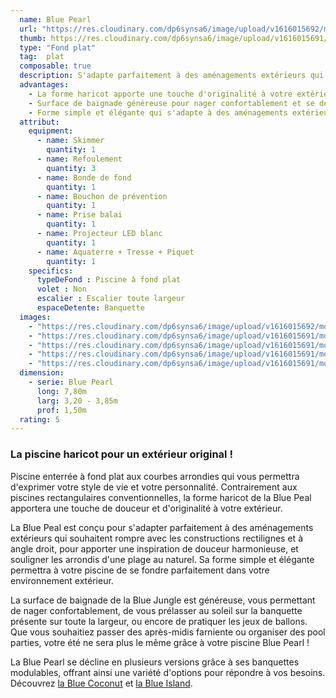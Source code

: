 ```yaml
---
  name: Blue Pearl
  url: "https://res.cloudinary.com/dp6synsa6/image/upload/v1616015692/monoblocs-fonds-plats/blue-pearl/piscine-blue-pearl-4_fb2n1i.jpg"
  thumb: https://res.cloudinary.com/dp6synsa6/image/upload/v1616015691/monoblocs-fonds-plats/blue-pearl/schema-blue-pearl-380x-536_jf6tfd.gif
  type: "Fond plat"
  tag:  plat
  composable: true
  description: S'adapte parfaitement à des aménagements extérieurs qui souhaitent rompre avec les constructions rectilignes et à angle droit, pour apporter une inspiration de douceur harmonieuse, et souligner les arrondis d'une plage au naturel. Sa forme simple et élégante permettra à votre piscine de se fondre parfaitement dans votre environnement extérieur.
  advantages:
    - La forme haricot apporte une touche d'originalité à votre extérieur et souligne les arrondis d'une plage au naturel.
    - Surface de baignade généreuse pour nager confortablement et se détendre sur la banquette.
    - Forme simple et élégante qui s'adapte à des aménagements extérieurs pour une touche de douceur harmonieuse.
  attribut:
    equipment:
      - name: Skimmer
        quantity: 1
      - name: Refoulement
        quantity: 3
      - name: Bonde de fond
        quantity: 1
      - name: Bouchon de prévention
        quantity: 1
      - name: Prise balai
        quantity: 1
      - name: Projecteur LED blanc
        quantity: 1
      - name: Aquaterre + Tresse + Piquet
        quantity: 1
    specifics:
      typeDeFond : Piscine à fond plat
      volet : Non
      escalier : Escalier toute largeur
      espaceDetente: Banquette
  images:
    - "https://res.cloudinary.com/dp6synsa6/image/upload/v1616015692/monoblocs-fonds-plats/blue-pearl/piscine-blue-pearl-3_c1dm6l.jpg"
    - "https://res.cloudinary.com/dp6synsa6/image/upload/v1616015691/monoblocs-fonds-plats/blue-pearl/piscine-blue-pearl-1_l6aor1.jpg"
    - "https://res.cloudinary.com/dp6synsa6/image/upload/v1616015691/monoblocs-fonds-plats/blue-pearl/piscine-blue-pearl-5_ihkcyb.jpg"
    - "https://res.cloudinary.com/dp6synsa6/image/upload/v1616015691/monoblocs-fonds-plats/blue-pearl/piscine-blue-pearl-8_ijh1kz.jpg"
    - "https://res.cloudinary.com/dp6synsa6/image/upload/v1616015691/monoblocs-fonds-plats/blue-pearl/piscine-blue-pearl-7_fssmzj.jpg"
  dimension:
    - serie: Blue Pearl
      long: 7,80m
      larg: 3,20 - 3,85m
      prof: 1,50m
  rating: 5
---
```


<div class="mt-4 max-w-[720px]">
  <h3 class= "text-primary mb-2 text-center font-semibold">
    La piscine haricot pour un extérieur original !
  </h3>

Piscine enterrée à fond plat aux courbes arrondies qui vous permettra d'exprimer votre style de vie et votre personnalité. Contrairement aux piscines rectangulaires conventionnelles, la forme haricot de la Blue Peal apportera une touche de douceur et d'originalité à votre extérieur.

La Blue Peal est conçu pour s'adapter parfaitement à des aménagements extérieurs qui souhaitent rompre avec les constructions rectilignes et à angle droit, pour apporter une inspiration de douceur harmonieuse, et souligner les arrondis d'une plage au naturel. Sa forme simple et élégante permettra à votre piscine de se fondre parfaitement dans votre environnement extérieur.

La surface de baignade de la Blue Jungle est généreuse, vous permettant de nager confortablement, de vous prélasser au soleil sur la banquette présente sur toute la largeur, ou encore de pratiquer les jeux de ballons. Que vous souhaitiez passer des après-midis farniente ou organiser des pool parties, votre été ne sera plus le même grâce à votre piscine Blue Pearl !

La Blue Pearl se décline en plusieurs versions grâce à ses banquettes modulables, offrant ainsi une variété d'options pour répondre à vos besoins.
Découvrez <span  class="text-black font-semibold hover:text-primary">[la Blue Coconut](/modeles-piscines/Blue-Coconut)</span> et <span class="text-black font-semibold hover:text-primary">[la Blue Island](/modeles-piscines/Blue-Island)</span>.

</div>
